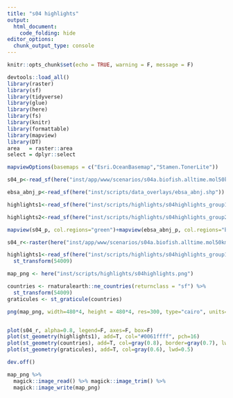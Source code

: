 ```yaml
---
title: "s04 highlights"
output:
  html_document:
    code_folding: hide
editor_options: 
  chunk_output_type: console
---
```


```r
knitr::opts_chunk$set(echo = TRUE, warning = F, message = F)
```

```r
devtools::load_all()
library(raster)
library(sf)
library(tidyverse)
library(glue)
library(here)
library(fs)
library(knitr)
library(formattable)
library(mapview)
library(DT)
area   = raster::area
select = dplyr::select
```



```r
mapviewOptions(basemaps = c("Esri.OceanBasemap","Stamen.TonerLite"))

s04_p<-read_sf(here("inst/app/www/scenarios/s04a.biofish.alltime.mol50km_sol_gcs.shp"))

ebsa_abnj_p<-read_sf(here("inst/scripts/data_overlays/ebsa_abnj.shp"))

highlights1<-read_sf(here("inst/scripts/highlights/s04highlights_group1.shp"))

highlights2<-read_sf(here("inst/scripts/highlights/s04highlights_group2.shp"))

mapview(s04_p, col.regions="green")+mapview(ebsa_abnj_p, col.regions="blue", alpha.regions=0.3)+mapview(highlights1, col.regions="red")+mapview(highlights2, col.regions="orange")


```

```r

s04_r<-raster(here("inst/app/www/scenarios/s04a.biofish.alltime.mol50km_sol.tif"))

highlights1<-read_sf(here("inst/scripts/highlights/s04highlights_group1.shp")) %>% 
  st_transform(54009)

map_png <- here("inst/scripts/highlights/s04highlights.png")

countries <- rnaturalearth::ne_countries(returnclass = "sf") %>%
  st_transform(54009)
graticules <- st_graticule(countries)

png(map_png, width=480*4, height = 480*4, res=300, type="cairo", units='px', bg = "transparent")


plot(s04_r, alpha=0.8, legend=F, axes=F, box=F)
plot(st_geometry(highlights1), add=T, col="#0061ffff", pch=16)
plot(st_geometry(countries), add=T, col=gray(0.8), border=gray(0.7), lwd=0.5)
plot(st_geometry(graticules), add=T, col=gray(0.6), lwd=0.5)

dev.off()

map_png %>%
  magick::image_read() %>% magick::image_trim() %>%
  magick::image_write(map_png)


```


